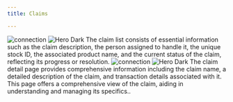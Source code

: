 ```yaml
---
title: Claims

---
```




<Steps>
  <Step title="Claims">
   <img
  className="block dark:hidden"
  src="/images/img/claims.png"
  alt="connection"
/>
<img
  className="hidden dark:block"
  src="/images/img/claims-b.png"
  alt="Hero Dark"
/>
    The claim list consists of essential information such as the claim description, the person assigned to handle it, the unique stock ID, the associated product name, and the current status of the claim, reflecting its progress or resolution.
  </Step>
  <Step title="Claim details">
     <img
  className="block dark:hidden"
  src="/images/img/claims details.png"
  alt="connection"
/>
<img
  className="hidden dark:block"
  src="/images/img/claims details-b.pmg"
  alt="Hero Dark"
/>
    The claim detail page provides comprehensive information including the claim name, a detailed description of the claim, and transaction details associated with it. This page offers a comprehensive view of the claim, aiding in understanding and managing its specifics..
  </Step>

</Steps>







